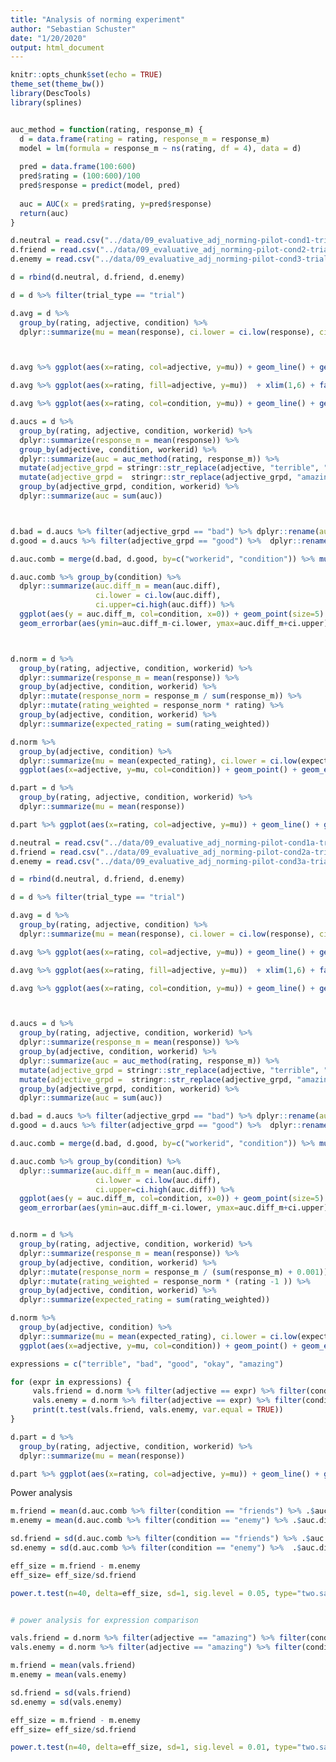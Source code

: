 ```yaml
---
title: "Analysis of norming experiment"
author: "Sebastian Schuster"
date: "1/20/2020"
output: html_document
---
```


```r
knitr::opts_chunk$set(echo = TRUE)
theme_set(theme_bw())
library(DescTools)
library(splines)


auc_method = function(rating, response_m) {
  d = data.frame(rating = rating, response_m = response_m)
  model = lm(formula = response_m ~ ns(rating, df = 4), data = d)
  
  pred = data.frame(100:600)
  pred$rating = (100:600)/100
  pred$response = predict(model, pred)
  
  auc = AUC(x = pred$rating, y=pred$response)
  return(auc)
}

```

```r

d.neutral = read.csv("../data/09_evaluative_adj_norming-pilot-cond1-trials.csv")
d.friend = read.csv("../data/09_evaluative_adj_norming-pilot-cond2-trials.csv")
d.enemy = read.csv("../data/09_evaluative_adj_norming-pilot-cond3-trials.csv")

d = rbind(d.neutral, d.friend, d.enemy)

d = d %>% filter(trial_type == "trial")

d.avg = d %>% 
  group_by(rating, adjective, condition) %>% 
  dplyr::summarize(mu = mean(response), ci.lower = ci.low(response), ci.upper=ci.high(response))



d.avg %>% ggplot(aes(x=rating, col=adjective, y=mu)) + geom_line() + geom_point() + geom_errorbar(aes(ymin=mu-ci.lower, ymax=ci.upper+mu)) + xlim(1,6) + facet_wrap(~condition)

d.avg %>% ggplot(aes(x=rating, fill=adjective, y=mu))  + xlim(1,6) + facet_wrap(~condition) + geom_area()

d.avg %>% ggplot(aes(x=rating, col=condition, y=mu)) + geom_line() + geom_point() + geom_errorbar(aes(ymin=mu-ci.lower, ymax=ci.upper+mu)) + xlim(1,6) + facet_wrap(~adjective)

d.aucs = d %>% 
  group_by(rating, adjective, condition, workerid) %>% 
  dplyr::summarize(response_m = mean(response)) %>% 
  group_by(adjective, condition, workerid) %>% 
  dplyr::summarize(auc = auc_method(rating, response_m)) %>%
  mutate(adjective_grpd = stringr::str_replace(adjective, "terrible", "bad")) %>%
  mutate(adjective_grpd =  stringr::str_replace(adjective_grpd, "amazing", "good")) %>%
  group_by(adjective_grpd, condition, workerid) %>% 
  dplyr::summarize(auc = sum(auc))



d.bad = d.aucs %>% filter(adjective_grpd == "bad") %>% dplyr::rename(auc.bad = auc)
d.good = d.aucs %>% filter(adjective_grpd == "good") %>%  dplyr::rename(auc.good = auc)

d.auc.comb = merge(d.bad, d.good, by=c("workerid", "condition")) %>% mutate(auc.diff = auc.good - auc.bad)

d.auc.comb %>% group_by(condition) %>% 
  dplyr::summarize(auc.diff_m = mean(auc.diff), 
                   ci.lower = ci.low(auc.diff), 
                   ci.upper=ci.high(auc.diff)) %>% 
  ggplot(aes(y = auc.diff_m, col=condition, x=0)) + geom_point(size=5) + 
  geom_errorbar(aes(ymin=auc.diff_m-ci.lower, ymax=auc.diff_m+ci.upper)) + xlim(-2,2) + ylab("AUC (good + amazing) - AUC (bad + terrible)")



d.norm = d %>% 
  group_by(rating, adjective, condition, workerid) %>% 
  dplyr::summarize(response_m = mean(response)) %>% 
  group_by(adjective, condition, workerid) %>% 
  dplyr::mutate(response_norm = response_m / sum(response_m)) %>%
  dplyr::mutate(rating_weighted = response_norm * rating) %>%
  group_by(adjective, condition, workerid) %>% 
  dplyr::summarize(expected_rating = sum(rating_weighted))

d.norm %>% 
  group_by(adjective, condition) %>%
  dplyr::summarize(mu = mean(expected_rating), ci.lower = ci.low(expected_rating), ci.upper=ci.high(expected_rating)) %>%
  ggplot(aes(x=adjective, y=mu, col=condition)) + geom_point() + geom_errorbar(aes(ymin=mu-ci.lower, ymax=mu+ci.upper))

```
```r

d.part = d %>% 
  group_by(rating, adjective, condition, workerid) %>% 
  dplyr::summarize(mu = mean(response))

d.part %>% ggplot(aes(x=rating, col=adjective, y=mu)) + geom_line() + geom_point() +  xlim(1,6) + facet_wrap(~condition + workerid, ncol=5)


```

```r

d.neutral = read.csv("../data/09_evaluative_adj_norming-pilot-cond1a-trials.csv")
d.friend = read.csv("../data/09_evaluative_adj_norming-pilot-cond2a-trials.csv")
d.enemy = read.csv("../data/09_evaluative_adj_norming-pilot-cond3a-trials.csv")

d = rbind(d.neutral, d.friend, d.enemy)

d = d %>% filter(trial_type == "trial")

d.avg = d %>% 
  group_by(rating, adjective, condition) %>% 
  dplyr::summarize(mu = mean(response), ci.lower = ci.low(response), ci.upper=ci.high(response))

d.avg %>% ggplot(aes(x=rating, col=adjective, y=mu)) + geom_line() + geom_point() + geom_errorbar(aes(ymin=mu-ci.lower, ymax=ci.upper+mu)) + xlim(1,6) + facet_wrap(~condition)

d.avg %>% ggplot(aes(x=rating, fill=adjective, y=mu))  + xlim(1,6) + facet_wrap(~condition) + geom_area()

d.avg %>% ggplot(aes(x=rating, col=condition, y=mu)) + geom_line() + geom_point() + geom_errorbar(aes(ymin=mu-ci.lower, ymax=ci.upper+mu)) + xlim(1,6) + facet_wrap(~adjective)



d.aucs = d %>% 
  group_by(rating, adjective, condition, workerid) %>% 
  dplyr::summarize(response_m = mean(response)) %>% 
  group_by(adjective, condition, workerid) %>% 
  dplyr::summarize(auc = auc_method(rating, response_m)) %>%
  mutate(adjective_grpd = stringr::str_replace(adjective, "terrible", "bad")) %>%
  mutate(adjective_grpd =  stringr::str_replace(adjective_grpd, "amazing", "good")) %>%
  group_by(adjective_grpd, condition, workerid) %>% 
  dplyr::summarize(auc = sum(auc))

d.bad = d.aucs %>% filter(adjective_grpd == "bad") %>% dplyr::rename(auc.bad = auc)
d.good = d.aucs %>% filter(adjective_grpd == "good") %>%  dplyr::rename(auc.good = auc)

d.auc.comb = merge(d.bad, d.good, by=c("workerid", "condition")) %>% mutate(auc.diff = auc.good - auc.bad)

d.auc.comb %>% group_by(condition) %>% 
  dplyr::summarize(auc.diff_m = mean(auc.diff), 
                   ci.lower = ci.low(auc.diff), 
                   ci.upper=ci.high(auc.diff)) %>% 
  ggplot(aes(y = auc.diff_m, col=condition, x=0)) + geom_point(size=5) + 
  geom_errorbar(aes(ymin=auc.diff_m-ci.lower, ymax=auc.diff_m+ci.upper)) + xlim(-2,2) + ylab("AUC (good + amazing) - AUC (bad + terrible)")


d.norm = d %>% 
  group_by(rating, adjective, condition, workerid) %>% 
  dplyr::summarize(response_m = mean(response)) %>% 
  group_by(adjective, condition, workerid) %>% 
  dplyr::mutate(response_norm = response_m / (sum(response_m) + 0.001)) %>%
  dplyr::mutate(rating_weighted = response_norm * (rating -1 )) %>%
  group_by(adjective, condition, workerid) %>% 
  dplyr::summarize(expected_rating = sum(rating_weighted))

d.norm %>% 
  group_by(adjective, condition) %>%
  dplyr::summarize(mu = mean(expected_rating), ci.lower = ci.low(expected_rating), ci.upper=ci.high(expected_rating)) %>%
  ggplot(aes(x=adjective, y=mu, col=condition)) + geom_point() + geom_errorbar(aes(ymin=mu-ci.lower, ymax=mu+ci.upper))

expressions = c("terrible", "bad", "good", "okay", "amazing")

for (expr in expressions) {
     vals.friend = d.norm %>% filter(adjective == expr) %>% filter(condition == "friends") %>% .$expected_rating
     vals.enemy = d.norm %>% filter(adjective == expr) %>% filter(condition == "enemy") %>% .$expected_rating
     print(t.test(vals.friend, vals.enemy, var.equal = TRUE))
}

```


```r

d.part = d %>% 
  group_by(rating, adjective, condition, workerid) %>% 
  dplyr::summarize(mu = mean(response))

d.part %>% ggplot(aes(x=rating, col=adjective, y=mu)) + geom_line() + geom_point() +  xlim(1,6) + facet_wrap(~condition + workerid, ncol=5)


```

Power analysis

```r

m.friend = mean(d.auc.comb %>% filter(condition == "friends") %>% .$auc.diff)
m.enemy = mean(d.auc.comb %>% filter(condition == "enemy") %>% .$auc.diff)

sd.friend = sd(d.auc.comb %>% filter(condition == "friends") %>% .$auc.diff)
sd.enemy = sd(d.auc.comb %>% filter(condition == "enemy") %>%  .$auc.diff)

eff_size = m.friend - m.enemy
eff_size= eff_size/sd.friend

power.t.test(n=40, delta=eff_size, sd=1, sig.level = 0.05, type="two.sample", alternative="two.sided")


# power analysis for expression comparison

vals.friend = d.norm %>% filter(adjective == "amazing") %>% filter(condition == "friends") %>% .$expected_rating
vals.enemy = d.norm %>% filter(adjective == "amazing") %>% filter(condition == "enemy") %>% .$expected_rating

m.friend = mean(vals.friend)
m.enemy = mean(vals.enemy)

sd.friend = sd(vals.friend)
sd.enemy = sd(vals.enemy)

eff_size = m.friend - m.enemy
eff_size= eff_size/sd.friend

power.t.test(n=40, delta=eff_size, sd=1, sig.level = 0.01, type="two.sample", alternative="two.sided")




```